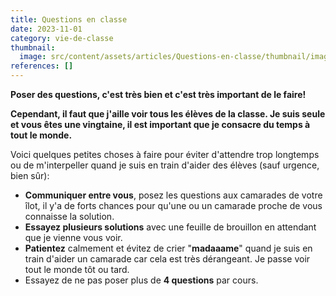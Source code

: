 ```yaml
---
title: Questions en classe
date: 2023-11-01
category: vie-de-classe
thumbnail:
  image: src/content/assets/articles/Questions-en-classe/thumbnail/image.jpg
references: []
---
```

**Poser des questions, c'est très bien et c'est très important de le faire!**

**Cependant, il faut que j'aille voir tous les élèves de la classe. Je suis seule et vous êtes une vingtaine, il est important que je consacre du temps à tout le monde.**

Voici quelques petites choses à faire pour éviter d'attendre trop longtemps ou de m'interpeller quand je suis en train d'aider des élèves (sauf urgence, bien sûr):

* <AnimatedEmoji emoji="1f917" /> **Communiquer entre vous**, posez les questions aux camarades de votre îlot, il y'a de forts chances pour qu'une ou un camarade proche de vous connaisse la solution.
* <AnimatedEmoji emoji="270f_fe0f" /> **Essayez plusieurs solutions** avec une feuille de brouillon en attendant que je vienne vous voir.
* <AnimatedEmoji emoji="261d_fe0f" /> **Patientez** calmement et évitez de crier "**madaaame**" quand je suis en train d'aider un camarade car cela est très dérangeant. Je passe voir tout le monde tôt ou tard.
* <AnimatedEmoji emoji="1f514" /> Essayez de ne pas poser plus de **4 questions** par cours.
